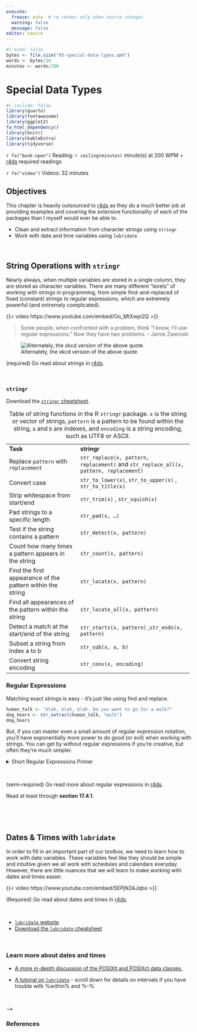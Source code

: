 ```yaml
---
execute:
  freeze: auto  # re-render only when source changes
  warning: false
  message: false
editor: source
---
```


```r
#| echo: false
bytes <- file.size("05-special-data-types.qmd")
words <- bytes/10
minutes <- words/200
```

# Special Data Types

```r
#| include: false
library(quarto)
library(fontawesome)
library(ggplot2)
fa_html_dependency()
library(knitr)
library(kableExtra)
library(tidyverse)
```

`r fa("book-open")` Reading: `r ceiling(minutes)` minute(s) at 200 WPM + [r4ds](https://r4ds.hadley.nz/) required readings

`r fa("video")` Videos: 32 minutes

## Objectives {- #ch5-objectives}

This chapter is heavily outsourced to [r4ds](https://r4ds.hadley.nz/) as they do a much better job at providing examples and covering the extensive functionality of each of the packages than I myself would ever be able to.

+ Clean and extract information from character strings using `stringr`
+ Work with date and time variables using `lubridate`

<br>

<!-- ::: check-in -->
<!-- ## Check-ins {- #ch5-checkins} -->

<!-- There are two check-ins for this week: -->

<!-- + [Check-in 5.1: Functions from `stringr`](#checkin5-1) -->
<!-- + [Check-in 5.2: Functions from `lubridate`](#checkin5-2) -->

<!-- *Feel free to share answers with your classmates in the Discord server, to make sure you understand. Check-ins are meant for you to learn and practice!* -->
<!-- ::: -->

## String Operations with `stringr`

Nearly always, when multiple variables are stored in a single column, they are stored as character variables. There are many different "levels" of working with strings in programming, from simple find-and-replaced of fixed (constant) strings to regular expressions, which are extremely powerful (and extremely complicated).

::: column-margin
{{< video https://www.youtube.com/embed/Oo_MtXwpi2Q >}} 
:::

> Some people, when confronted with a problem, think "I know, I'll use regular expressions." Now they have two problems. - Jamie Zawinski

![Alternately, the xkcd version of the above quote](https://imgs.xkcd.com/comics/perl_problems.png)

::: go-read

(required) Go read about strings in [r4ds](https://r4ds.hadley.nz/strings.html).
<br>
:::

<br>

::: note
### `stringr` {-}

Download the [`stringr` cheatsheet](https://posit.co/wp-content/uploads/2022/10/strings-1.pdf).

+------------------------------------------------------------+------------------------------------------------------------+
| **Task**                                                   | **stringr**                                                |
+------------------------------------------------------------+------------------------------------------------------------+
| Replace `pattern` with `replacement`                       | `str_replace(x, pattern, replacement)` and `str_replace_all(x, pattern, replacement)`          | 
|                                                            |                                                                                                |
+------------------------------------------------------------+------------------------------------------------------------------------------------------------+
| Convert case                                               | `str_to_lower(x)`, `str_to_upper(x)` , `str_to_title(x)`                                       | 
|                                                            |                                                                                                |
+------------------------------------------------------------+------------------------------------------------------------------------------------------------+
| Strip whitespace from start/end                            | `str_trim(x)` , `str_squish(x)`                                                                | 
|                                                            |                                                                                                |
+------------------------------------------------------------+------------------------------------------------------------------------------------------------+
| Pad strings to a specific length                           | `str_pad(x, …)`                                                                                |
|                                                            |                                                                                                |
+------------------------------------------------------------+------------------------------------------------------------------------------------------------+
| Test if the string contains a pattern                      | `str_detect(x, pattern)`                                                                       |
|                                                            |                                                                                                |
+------------------------------------------------------------+------------------------------------------------------------------------------------------------+
| Count how many times a pattern appears in the string       | `str_count(x, pattern)`                                                                        |
|                                                            |                                                                                                |
+------------------------------------------------------------+------------------------------------------------------------------------------------------------+
| Find the first appearance of the pattern within the string | `str_locate(x, pattern)`                                                                       |
|                                                            |                                                                                                |
+------------------------------------------------------------+------------------------------------------------------------------------------------------------+
| Find all appearances of the pattern within the string      | `str_locate_all(x, pattern)`                                                                   |
|                                                            |                                                                                                |
+------------------------------------------------------------+------------------------------------------------------------------------------------------------+
| Detect a match at the start/end of the string              | `str_starts(x, pattern)` ,`str_ends(x, pattern)`                                               |
|                                                            |                                                                                                |
+------------------------------------------------------------+------------------------------------------------------------------------------------------------+
| Subset a string from index a to b                          | `str_sub(x, a, b)`                                                                             |
|                                                            |                                                                                                |
+------------------------------------------------------------+------------------------------------------------------------------------------------------------+
| Convert string encoding                                    | `str_conv(x, encoding)`                                                                        |
|                                                            |                                                                                                |
+------------------------------------------------------------+------------------------------------------------------------------------------------------------+

: Table of string functions in the R `stringr` package. `x` is the string or vector of strings, `pattern` is a pattern to be found within the string, `a` and `b` are indexes, and `encoding` is a string encoding, such as UTF8 or ASCII.

:::

<!-- In @tbl-string-function, multiple functions are provided for e.g. common packages and situations. -->

<!-- ### Converting strings to numbers {.unnumbered} -->

<!-- One of the most common tasks when reading in and tidying messy data is that numeric-ish data can come in many forms that are read (by default) as strings. The data frame below provides an example of a few types of data which may be read in in unexpected ways. How do we tell R or Python that we want all of these columns to be treated as numbers? -->

<!-- Note that [numbers](https://docs.oracle.com/cd/E19455-01/806-0169/overview-8/index.html), currencies, dates, and times are written differently based on what country you're in [@ashourConciseGuideNumber2022]. In computer terms, this is the "locale", and it affects everything from how your computer formats the date/time to what character set it will try to use to display things [@LocaleComputerSoftware2022]. -->

<!-- [If you've never had to deal with the complexities of working on a laptop designed for one country using another country's conventions, know that it isn't necessarily the easiest thing to do.]{.aside} -->

<!-- ::: {.callout-note collapse="true"} -->
<!-- ##### Optional: Locales {.unnumbered} -->

<!-- ###### Find your locale {.unnumbered} -->

<!-- -   <i class="fa-brands fa-windows"></i> Type [`Get-WinSystemLocale`](https://docs.microsoft.com/en-us/powershell/module/international/get-winsystemlocale?view=windowsserver2022-ps#syntax) into your CMD or powershell terminal. -->
<!-- -   <i class="fa-brands fa-apple"></i> (10.4 and later) and <i class="fa-brands fa-linux"></i> Type `locale` into your terminal -->

<!-- ###### Get set up to work with locales {.unnumbered} -->

<!-- While this isn't required, it may be useful and is definitely good practice if you're planning to work with data generated internationally. -->

<!-- [This article](https://herrmann.tech/en/blog/2021/02/05/how-to-deal-with-international-data-formats-in-python.html) tells you how to set things up in linux <i class="fa-brands fa-linux"></i>. The biggest difference in other OS is going to be how to install new locales, so here are some instructions on that for other OS. -->

<!-- -   <i class="fa-brands fa-windows"></i> [Installing languages](https://support.microsoft.com/en-us/windows/install-a-language-for-windows-ccd853d3-9ecd-7da7-9ef0-72b4a055410a) -->
<!-- -   <i class="fa-brands fa-apple"></i> [Change locales](https://9to5mac.com/2018/08/09/mac-how-to-change-language-and-region/). Installing or creating new locales seems to be [more complicated](https://stackoverflow.com/questions/9991603/add-a-locale-in-mac-osx), and since I do not have a mac, I can't test this out easily myself. -->
<!-- ::: -->

<!-- We'll use @tbl-parse-numbers to explore different string operations focused specifically on converting strings to numbers. -->

<!-- ```{r} -->
<!-- df <- read.csv("https://raw.githubusercontent.com/srvanderplas/unl-stat850/main/data/number-formats.csv", colClasses = "character") -->
<!-- ``` -->

<!-- By default, R tries to outsmart us and read the data in as numbers. I've disabled this behavior by setting `colClasses='character'` so that you can see how these functions work... but in general, R seems to be a bit more willing to try to guess what you want. This can be useful, but can also be frustrating when you don't know how to disable it. -->

<!-- ::: callout-caution -->
<!-- ##### Converting Columns Using Your Best Guess {.unnumbered} -->

<!-- R has ways to "guess" what type a column is and read the data in as that type. When we initially read in the data above, I had to explicitly disable this behavior in R. If you're working with data that is already read in, how do you get R and Python to guess what type something is? -->

<!-- Here, R gets everything "right" except the eu_numbers, money_col, and custom cols, which makes sense - these contain information that isn't clearly numeric or doesn't match the default numeric formatting on my machine (which is using en_US.UTF-8 for almost everything). If we additionally want R to handle `mix_col`, we would have to explicitly convert to numeric, causing the a to be converted to `NA` -->

<!-- ```{r guess-type-conversion-r} -->
<!-- library(dplyr) -->
<!-- library(readr) -->
<!-- df_guess <- type_convert(df) -->
<!-- str(df_guess) -->
<!-- ``` -->

<!-- The `type_convert` function has a `locale` argument; `readr` includes a `locale()` function that you can pass to `type_convert` that allows you to define your own locale. Because we have numeric types structured from at least two locales in this data frame, we would have to specifically read the data in specifying which columns we wanted read with each locale. -->

<!-- ```{r guess-type-conversion-r-locale} -->
<!-- library(dplyr) -->
<!-- library(readr) -->
<!-- fixed_df <- type_convert(df)  -->
<!-- fixed_df2 <- type_convert(df, locale = locale(decimal_mark = ',', grouping_mark = '.')) -->
<!-- # Replace EU numbers col with the type_convert results specifying that locale -->
<!-- fixed_df$eu_numbers = fixed_df$eu_numbers -->
<!-- str(fixed_df) -->
<!-- ``` -->
<!-- ::: -->

<!-- ::: callout-caution -->
<!-- ##### Converting Columns Directly {.unnumbered} -->

<!-- Obviously, we can also convert some strings to numbers using type conversion functions that we discussed in @sec-type-conversions. This is fairly easy in R, but a bit more complex in Python, because Python has several different types of 'missing' or NA variables that are not necessarily compatible. -->

<!-- Here, we use the `across` helper function from dplyr to convert all of the columns to numeric. Note that the last 3 columns don't work here, because they contain characters R doesn't recognize as numeric characters. -->

<!-- ```{r direct-type-conversion-r} -->
<!-- library(dplyr) -->

<!-- df_numeric <- mutate(df, across(everything(), as.numeric)) -->
<!-- str(df_numeric) -->
<!-- ``` -->
<!-- ::: -->

<!-- ::: callout-caution -->
<!-- ##### Example: Converting Y/N data -->

<!-- The next thing we might want to do is convert our `custom` column so that it has 1 instead of Y and 0 instead of N. There are several ways we can handle this process: -->

<!-- -   We could use factors/categorical variables, which have numeric values "under the hood", but show up as labeled. -->
<!-- -   We could (in this particular case) test for equality with "Y", but this approach would not generalize well if we had more than 2 categories. -->
<!-- -   We could take a less nuanced approach and just find-replace and then convert to a number. -->

<!-- Some of these solutions are more kludgy than others, but I've used all 3 approaches when dealing with categorical data in the past, depending on what I wanted to do with it afterwards. -->

<!-- ```{r conversion-find-replace-r} -->
<!-- library(stringr) # work with strings easily -->
<!-- fixed_df = fixed_df %>% -->
<!--   mutate( -->
<!--     # factor approach -->
<!--     custom1 = factor(custom, levels = c("N", "Y"), labels = c("Y", "N")), -->
<!--     # test for equality -->
<!--     custom2 = (custom == "Y"), -->
<!--     # string replacement -->
<!--     custom3 = str_replace_all(custom, c("Y" = "1", "N" = "0")) %>% -->
<!--       as.numeric() -->
<!--   ) -->

<!-- str(fixed_df) -->
<!-- ``` -->

<!-- ::: -->

<!-- ### Using find and replace -->

<!-- Another way to fix some issues is to just find-and-replace the problematic characters. This is not always the best solution[^data-transformations-2], and may introduce bugs if you use the same code to analyze new data with characters you haven't anticipated, but in so many cases it's also the absolute easiest, fastest, simplest way forward and easily solves many different problems. -->

<!-- [^data-transformations-2]: It's particularly hackish when you're working with locale-specific settings [@herrmannHowDealInternational2021], and in many cases you can handle locale issues much more elegantly. -->

<!-- [I'll show you how to correct all of the issues reading in the data using solutions shown above, but please do consider reading @herrmannHowDealInternational2021 so that you know why find-and-replace isn't (necessarily) the best option for locale-specific formatting.]{.aside} -->

<!-- ::: callout-caution -->
<!-- ##### Example: find and replace -->

<!-- Let's start with the money column. -->

<!-- In R, parse_number() handles the money column just fine - the pound sign goes away and we get a numeric value. This didn't work by default with type_convert, but as long as we `mutate` and tell R we expect a number, things work well. Then, as we did above, we can specify the locale settings so that decimal and grouping marks are handled correctly even for countries which use ',' for decimal and '.' for thousands separators. -->

<!-- ```{r guess-type-conversion-r-money} -->
<!-- fixed_df = df %>% -->
<!--   type_convert() %>% # guess everything -->
<!--   mutate(money_col = parse_number(money_col), -->
<!--          eu_numbers = parse_number(eu_numbers,  -->
<!--                                    locale = locale(decimal_mark = ',',  -->
<!--                                                    grouping_mark = '.'))) -->
<!-- ``` -->
<!-- ::: -->

<!-- ::: callout-caution -->
<!-- #### Example: Locale find-and-replace -->

<!-- We could also handle the locale issues using find-and-replace, if we wanted to... -->

<!-- Note that `str_remove` is shorthand for `str_replace(x, pattern, "")`. There is a little bit of additional complexity in switching "," for "." and vice versa - we have to change "," to something else first, so that we can replace "." with ",". This is *not* elegant but it does work. It also doesn't generalize - it will mess up numbers formatted using the US/UK convention, and it won't handle numbers formatted using other conventions from other locales. -->

<!-- ```{r find-replace-locale-r} -->
<!-- fixed_df = df %>% -->
<!--   type_convert() %>% # guess everything -->
<!--   mutate(money_col = str_remove(money_col, "£") %>% parse_number(), -->
<!--          eu_numbers = str_replace_all(eu_numbers,  -->
<!--                                       c("," = "_",  -->
<!--                                         "\\." = ",",  -->
<!--                                         "_" = ".")) %>% -->
<!--            parse_number()) -->
<!-- ``` -->
<!-- ::: -->

<!-- ### Separating multi-variable columns and Joining Columns -->


### Regular Expressions

Matching exact strings is easy - it's just like using find and replace.

```r
human_talk <- "blah, blah, blah. Do you want to go for a walk?"
dog_hears <- str_extract(human_talk, "walk")
dog_hears
```

But, if you can master even a small amount of regular expression notation, you'll have exponentially more power to do good (or evil) when working with strings. You can get by without regular expressions if you're creative, but often they're much simpler.

<details class="ex">

<summary>Short Regular Expressions Primer</summary>

You may find it helpful to follow along with this section using this [web app](https://spannbaueradam.shinyapps.io/r_regex_tester/) built to test R regular expressions. The subset of regular expression syntax we're going to cover here is fairly limited, but [you can find regular expressions to do just about anything string-related](https://stackoverflow.com/questions/tagged/regex?tab=Votes). As with any tool, there are situations where it's useful, and situations where you should not use a regular expression, no matter how much you want to.

Here are the basics of regular expressions:

-   `[]` enclose sets of characters\
    Ex: `[abc]` will match any single character `a`, `b`, `c`
    -   `-` specifies a range of characters (`A-z` matches all upper and lower case letters)
    -   to match `-` exactly, precede with a backslash (outside of `[]`) or put the `-` last (inside `[]`)
-   `.` matches any character (except a newline)
-   To match special characters, escape them using `\` (in most languages) or `\\` (in R). So `\.` or `\\.` will match a literal `.`, `\$` or `\\$` will match a literal `$`.

```r
num_string <- "phone: 123-456-7890, nuid: 12345678, ssn: 123-45-6789"

ssn <- str_extract(num_string, "[0-9][0-9][0-9]-[0-9][0-9]-[0-9][0-9][0-9][0-9]")
ssn
```

Listing out all of those numbers can get repetitive, though. How do we specify repetition?

-   `*` means repeat between 0 and inf times
-   `+` means 1 or more times
-   `?` means 0 or 1 times -- most useful when you're looking for something optional
-   `{a, b}` means repeat between `a` and `b` times, where `a` and `b` are integers. `b` can be blank. So `[abc]{3,}` will match `abc`, `aaaa`, `cbbaa`, but not `ab`, `bb`, or `a`. For a single number of repeated characters, you can use `{a}`. So `{3, }` means "3 or more times" and `{3}` means "exactly 3 times"

```r
library(stringr)
str_extract("banana", "[a-z]{1,}") # match any sequence of lowercase characters
str_extract("banana", "[ab]{1,}") # Match any sequence of a and b characters
str_extract_all("banana", "(..)") # Match any two characters
str_extract("banana", "(..)\\1") # Match a repeated thing
```

```r
num_string <- "phone: 123-456-7890, nuid: 12345678, ssn: 123-45-6789, bank account balance: $50,000,000.23"

ssn <- str_extract(num_string, "[0-9]{3}-[0-9]{2}-[0-9]{4}")
ssn
phone <- str_extract(num_string, "[0-9]{3}.[0-9]{3}.[0-9]{4}")
phone
nuid <- str_extract(num_string, "[0-9]{8}")
nuid
bank_balance <- str_extract(num_string, "\\$[0-9,]+\\.[0-9]{2}")
bank_balance
```

There are also ways to "anchor" a pattern to a part of the string (e.g. the beginning or the end)

-   `^` has multiple meanings:
    -   if it's the first character in a pattern, `^` matches the beginning of a string
    -   if it follows `[`, e.g. `[^abc]`, `^` means "not" - for instance, "the collection of all characters that aren't a, b, or c".
-   `$` means the end of a string

Combined with pre and post-processing, these let you make sense out of semi-structured string data, such as addresses.

```r
address <- "1600 Pennsylvania Ave NW, Washington D.C., 20500"

house_num <- str_extract(address, "^[0-9]{1,}")

 # Match everything alphanumeric up to the comma
street <- str_extract(address, "[A-z0-9 ]{1,}")
street <- str_remove(street, house_num) %>% str_trim() # remove house number

city <- str_extract(address, ",.*,") %>% str_remove_all(",") %>% str_trim()

zip <- str_extract(address, "[0-9-]{5,10}$") # match 5 and 9 digit zip codes
```

-   `()` are used to capture information. So `([0-9]{4})` captures any 4-digit number
-   `a|b` will select a or b.

If you've captured information using (), you can reference that information using backreferences. In most languages, those look like this: `\1` for the first reference, `\9` for the ninth. In R, backreferences are `\\1` through `\\9`.

In R, the `\` character is special, so you have to escape it. So in R, `\\1` is the first reference, and `\\2` is the second, and so on.

```r
phone_num_variants <- c("(123) 456-7980", "123.456.7890", "+1 123-456-7890")
phone_regex <- "\\+?[0-9]{0,3}? ?\\(?([0-9]{3})?\\)?.?([0-9]{3}).?([0-9]{4})"
# \\+?[0-9]{0,3} matches the country code, if specified, 
#    but won't take the first 3 digits from the area code 
#    unless a country code is also specified
# \\( and \\) match literal parentheses if they exist
# ([0-9]{3})? captures the area code, if it exists
# .? matches any character
# ([0-9]{3}) captures the exchange code
# ([0-9]{4}) captures the 4-digit individual code

str_extract(phone_num_variants, phone_regex)
str_replace(phone_num_variants, phone_regex, "\\1\\2\\3")
# We didn't capture the country code, so it remained in the string

human_talk <- "blah, blah, blah. Do you want to go for a walk? I think I'm going to treat myself to some ice cream for working so hard. "
dog_hears <- str_extract_all(human_talk, "walk|treat")
dog_hears
```

Putting it all together, we can test our regular expressions to ensure that they are specific enough to pull out what we want, while not pulling out other similar information:

```r
strings <- c("abcdefghijklmnopqrstuvwxyzABAB",
"banana orange strawberry apple",
"ana went to montana to eat a banana",
"call me at 432-394-2873. Do you want to go for a walk? I'm going to treat myself to some ice cream for working so hard.",
"phone: (123) 456-7890, nuid: 12345678, bank account balance: $50,000,000.23",
"1600 Pennsylvania Ave NW, Washington D.C., 20500")

phone_regex <- "\\+?[0-9]{0,3}? ?\\(?([0-9]{3})?\\)?.?([0-9]{3}).([0-9]{4})"
dog_regex <- "(walk|treat)"
addr_regex <- "([0-9]*) ([A-z0-9 ]{3,}), ([A-z\\. ]{3,}), ([0-9]{5})"
abab_regex <- "(..)\\1"

tibble(
  text = strings,
  phone = str_detect(strings, phone_regex),
  dog = str_detect(strings, dog_regex),
  addr = str_detect(strings, addr_regex),
  abab = str_detect(strings, abab_regex))
```

</details>

<br>

::: go-read
(semi-required) Go read more about regular expressions in [r4ds](https://r4ds.hadley.nz/regexps.html).

Read at least through **section 17.4.1**.

<br>
:::

<br>

<!-- ::: check-in -->
<!-- ## Check-in 5.1: Functions from `stringr` {#checkin5-1 .unnumbered} -->

<!-- **1 Which of the follow are differences between `length()` and `str_length()`?** -->

<!-- -   `length()` gives the number of elements in a vector -->
<!-- -   `str_length()` gives the number of characters in a string -->
<!-- -   `str_length()` gives the number of strings in a vector -->
<!-- -   `length()` gives the dimensions of a dataframe -->

<!-- **2 What of the following is true about `str_replace()`?** -->

<!-- -   `str_replace()` replaces the first instance of the pattern -->
<!-- -   `str_replace()` replaces the last instance of the pattern -->
<!-- -   `str_replace()` replaces every instance of the pattern -->

<!-- **3 `str_trim()` allows you to remove whitespace on what sides** -->

<!-- -   both -->
<!-- -   left -->
<!-- -   right -->

<!-- **4 Which of the following does `str_sub()` use to create a substring?** -->

<!-- -   starting position -->
<!-- -   ending position -->
<!-- -   pattern to search for -->

<!-- **5 Which of the following does `str_subset()` use to create a substring?** -->

<!-- -   starting position -->
<!-- -   ending position -->
<!-- -   pattern to search for -->

<!-- **6 What does the collapse argument do in `str_c()`?** -->

<!-- -   specifies a string to be used when combining inputs into a single string -->
<!-- -   specifies whether the string should be collapsed -->

<!-- ::: -->

## Dates & Times with `lubridate`

In order to fill in an important part of our toolbox, we need to learn how to work with date variables. These variables feel like they should be simple and intuitive given we all work with schedules and calendars everyday. However, there are little nuances that we will learn to make working with dates and times easier.

::: column-margin
{{< video https://www.youtube.com/embed/SEPjN2AJqbo >}} 
:::

::: go-read
(Required) Go read about dates and times in [r4ds](https://r4ds.hadley.nz/datetimes.html).
<br>
:::

<br>

::: note
+ [`lubridate` website](https://lubridate.tidyverse.org/reference/index.html)
+ [Download the `lubridate` cheatsheet](https://posit.co/wp-content/uploads/2022/10/lubridate-1.pdf)
:::

<br>

::: learn-more
### Learn more about dates and times {-}

+ [A more in-depth discussion of the POSIXlt and POSIXct data classes.](https://www.cyclismo.org/tutorial/R/time.html)

+ [A tutorial on `lubridate`](https://data.library.virginia.edu/working-with-dates-and-time-in-r-using-the-lubridate-package/)  - scroll down for details on intervals if you have trouble with %within% and %--%
:::

<br>

<!-- ::: check-in -->
<!-- ## Check-in 5.2: Functions from `lubridate` {#checkin5-2 .unnumbered} -->

<!-- **1 Which of the following is true about the year() function?** -->

<!-- -   `year()` extracts the year of a datetime object -->
<!-- -   `year()` creates a duration object to be added to a datetime -->

<!-- **2 What `tz` would you use for San Luis Obispo?** -->

<!-- <!-- tz = "America/Los_Angeles" --> -->

<!-- **3 Which of the following is true about the `%within%` operator?** -->

<!-- -   it checks if a date is included in an interval -->
<!-- -   it returns a logical value -->
<!-- -   it creates an interval with a start and end time -->

<!-- **4 Which of the following is true about the `%--%` operator?** -->

<!-- -   it creates an interval with a start and end time -->
<!-- -   it returns a logical value -->
<!-- -   it checks if a date is included in an interval -->

<!-- **5 What day of the month does the `make_date()` function use as default if no `day` argument is provided?** -->

<!-- ::: -->

<!-- ## Practice Activities {-} -->

<!-- ::: tryitout -->
<!-- ### PA 5.1: Zodiac Killer {-} -->

<!-- One of the most famous mysteries in California history is the identity of the so-called “Zodiac Killer”, who murdered 7 people in Northern California between 1968 and 1969. A new murder was committed last year in California, suspected to be the work of a new Zodiac Killer on the loose. -->

<!-- Unfortunately, the date and time of the murder is not known. You have been hired to crack the case. Use the clues below to discover the murderer’s identity. -->

<!-- Visit [PA 5.1: Zodiac Killer](https://earobinson95.github.io/stat331-calpoly/practice-activities/PA5_1-zodiac-killer.html) for instructions. -->

<!-- > Submit the name of the killer to the Canvas Quiz. -->

<!-- ::: -->

<!-- ::: column-margin -->
<!-- ::: note -->
<!-- We will have two practice activities this week as opposed to our usual one. The first practice activity, PA 5.1 Zodiac Killer will be completed in class on Tuesday and due Thursday morning. The second practice activity, PA 5.2 Scrambled Message will be completed in class on Thursday and due Monday morning. -->
<!-- ::: -->
<!-- ::: -->

<!-- <br> -->

<!-- ::: tryitout -->
<!-- ### PA 5.2: Scrambled Message {-} -->
<!-- In this activity, you will be using regular expressions to decode a message. -->

<!-- Visit [PA 5.2: Scrambled Message](https://earobinson95.github.io/stat331-calpoly/practice-activities/PA5_2-scrambled-message-regex.html) for instructions. -->

<!-- > Submit the movie name the quote contained in the secret message is from to the Canvas Quiz -->

<!-- ::: -->

### References {-}
